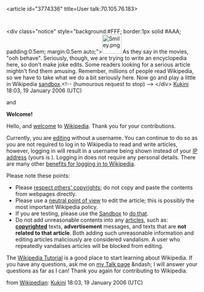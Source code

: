 <article id="3774336" title=User talk:70.105.76.183>
	<talkpage id="3774336" title="User talk:70.105.76.183">
&lt;div class=&quot;notice&quot; style=&quot;background:#FFF; border:1px solid #AAA; padding:0.5em; margin:0.5em auto;&quot;&gt;[[Image:Smiley.png|50px|left]] As they say in the movies, &quot;ooh behave&quot;. Seriously, though, we are trying to write an encyclopedia here, so don't make joke edits. Some readers looking for a serious article mightn't find them amusing. Remember, millions of people read Wikipedia, so we have to take what we do a bit seriously here. Now go and play a little in Wikipedia [[Wikipedia:sandbox|sandbox]].&lt;!-- {{behave}} (humourous request to stop) --&gt; &lt;/div&gt; [[User:Kukini|Kukini]] 18:03, 19 January 2006 (UTC)

and

'''Welcome!'''

Hello, and [[Wikipedia:Welcome, newcomers|welcome]] to [[Wikipedia]]. Thank you for your contributions.

Currently, you are [[Wikipedia:How to edit a page|editing]] without a username. You can continue to do so as you are not required to log in to Wikipedia to read and write articles, however, logging in will result in a username being shown instead of your [[IP address]] (yours is {{PAGENAME}}). Logging in does not require any personal details. There are many other [[Wikipedia:Why create an account?|benefits for logging in to Wikipedia]].

Please note these points:

* Please [[Wikipedia:Copyrights |respect others' copyrights]]; do not copy and paste the contents from webpages directly.
* Please use a [[Wikipedia:Neutral point of view |neutral point of view]] to edit the article; this is possibly the most important Wikipedia policy.
* If you are testing, please use the [[Wikipedia:Sandbox|Sandbox]] to [http://en.wikipedia.org/w/index.php?title=Wikipedia:Sandbox&amp;action=edit do that]. 
* Do not add unreasonable contents into any [[Wikipedia:What is an article|articles]], such as: '''[[copyright]]ed''' texts, '''advertisement''' messages, and texts that are '''not related to that article'''. Both adding such unreasonable information and editing articles maliciously are considered vandalism. A user who repeatedly vandalises articles will be blocked from editing.

The [[Wikipedia:Tutorial|Wikipedia Tutorial]] is a good place to start learning about Wikipedia.  If you have any questions, ask me on [[{{ns:3}}:kukini|my Talk page]] &amp;ndash; I will answer your questions as far as I can! Thank you again for contributing to Wikipedia.

from [[Wikipedia:Wikipedians|Wikipedian]]: [[User:Kukini|Kukini]] 18:03, 19 January 2006 (UTC)
	</talkpage>
</article>